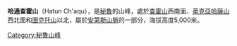 {{Coord|13|53|49|S|71|24|30|W|display=title}}

'''哈通查霍山'''（Hatun Ch'aqu），是[[秘魯|秘魯]]的山峰，處於[[查霍山|查霍山]]西南面、[[蒂克亞哈薩山|蒂克亞哈薩山]]西北面和[[圖克托山|圖克托山]]以北，屬於[[安第斯山脈|安第斯山脈]]的一部分，海拔高度5,000米。

{{Peru-geo-stub}}
[[Category:秘魯山峰|Category:秘魯山峰]]